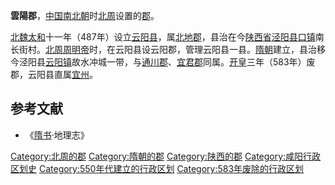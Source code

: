 '''雲陽郡'''，[[中国|中国]][[南北朝|南北朝]]时[[北周|北周]]设置的[[郡|郡]]。

[[北魏|北魏]][[太和_(北魏)|太和]]十一年（487年）设立[[云阳县_(北魏)|云阳县]]，属[[北地郡|北地郡]]，县治在今[[陕西省|陕西省]][[泾阳县|泾阳县]][[口镇_(泾阳县)|口镇]]南长街村。[[北周|北周]][[周明帝|周明帝]]时，在云阳县设云阳郡，管理云阳县一县。[[隋朝|隋朝]]建立，县治移今泾阳县[[云阳镇|云阳镇]]故水冲城一带，与[[通川郡|通川郡]]、[[宜君郡|宜君郡]]同属。[[开皇|开皇]]三年（583年）废郡，云阳县直属[[宜州_(陕西)|宜州]]。

==参考文献==
*《[[隋书|隋书]]·地理志》
[[Category:北周的郡|Category:北周的郡]]
[[Category:隋朝的郡|Category:隋朝的郡]]
[[Category:陕西的郡|Category:陕西的郡]]
[[Category:咸阳行政区划史|Category:咸阳行政区划史]]
[[Category:550年代建立的行政区划|Category:550年代建立的行政区划]]
[[Category:583年废除的行政区划|Category:583年废除的行政区划]]